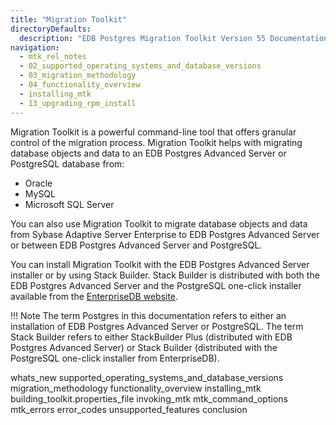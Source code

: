 ```yaml
---
title: "Migration Toolkit"
directoryDefaults:
  description: "EDB Postgres Migration Toolkit Version 55 Documentation and release notes. EDB postgres Migration ToolKit helps migrate data from oracle or any other database to PostgreSQL or EDB Postgres Advanced server."
navigation: 
  - mtk_rel_notes
  - 02_supported_operating_systems_and_database_versions
  - 03_migration_methodology
  - 04_functionality_overview
  - installing_mtk
  - 13_upgrading_rpm_install
---
```


<div id="index" class="registered_link"></div>

Migration Toolkit is a powerful command-line tool that offers granular control of the migration process. Migration Toolkit helps with migrating database objects and data to an EDB Postgres Advanced Server or PostgreSQL database from:

-   Oracle
-   MySQL
-   Microsoft SQL Server

You can also use Migration Toolkit to migrate database objects and data from Sybase Adaptive Server Enterprise to EDB Postgres Advanced Server or between EDB Postgres Advanced Server and PostgreSQL.

You can install Migration Toolkit with the EDB Postgres Advanced Server installer or by using Stack Builder. Stack Builder is distributed with both the EDB Postgres Advanced Server and the PostgreSQL one-click installer available from the [EnterpriseDB website](https://www.enterprisedb.com/software-downloads-postgres).

!!! Note
    The term Postgres in this documentation refers to either an installation of EDB Postgres Advanced Server or PostgreSQL. The term Stack Builder refers to either StackBuilder Plus (distributed with EDB Postgres Advanced Server) or Stack Builder (distributed with the PostgreSQL one-click installer from EnterpriseDB).

<div class="toctree" maxdepth="3">

whats_new supported_operating_systems_and_database_versions migration_methodology functionality_overview installing_mtk building_toolkit.properties_file invoking_mtk mtk_command_options mtk_errors error_codes unsupported_features conclusion

</div>
